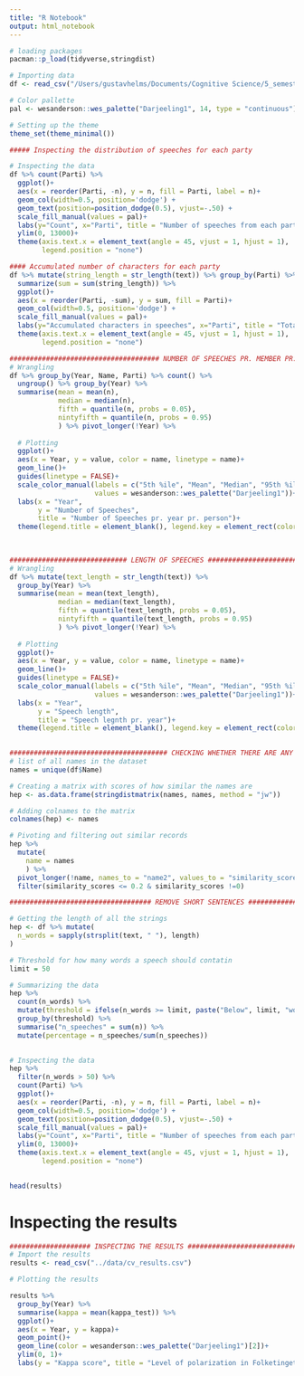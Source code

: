```yaml
---
title: "R Notebook"
output: html_notebook
---
```


```r
# loading packages
pacman::p_load(tidyverse,stringdist)
```

```r
# Importing data
df <- read_csv("/Users/gustavhelms/Documents/Cognitive Science/5_semester/Bachelor/political_polarization/Folketinget-Scraping/data/folketinget_2019_2021_raw.csv")

# Color pallette
pal <- wesanderson::wes_palette("Darjeeling1", 14, type = "continuous")

# Setting up the theme
theme_set(theme_minimal())
```

```r
##### Inspecting the distribution of speeches for each party

# Inspecting the data
df %>% count(Parti) %>%
  ggplot()+
  aes(x = reorder(Parti, -n), y = n, fill = Parti, label = n)+
  geom_col(width=0.5, position='dodge') +
  geom_text(position=position_dodge(0.5), vjust=-.50) + 
  scale_fill_manual(values = pal)+
  labs(y="Count", x="Parti", title = "Number of speeches from each party") +
  ylim(0, 13000)+
  theme(axis.text.x = element_text(angle = 45, vjust = 1, hjust = 1),
        legend.position = "none")
```
```r
#### Accumulated number of characters for each party
df %>% mutate(string_length = str_length(text)) %>% group_by(Parti) %>% 
  summarize(sum = sum(string_length)) %>%  
  ggplot()+
  aes(x = reorder(Parti, -sum), y = sum, fill = Parti)+
  geom_col(width=0.5, position='dodge') +
  scale_fill_manual(values = pal)+
  labs(y="Accumulated characters in speeches", x="Parti", title = "Total length of speeches for each party") +
  theme(axis.text.x = element_text(angle = 45, vjust = 1, hjust = 1),
        legend.position = "none")

```
```r
##################################### NUMBER OF SPEECHES PR. MEMBER PR. YEAR ##########################################
# Wrangling  
df %>% group_by(Year, Name, Parti) %>% count() %>% 
  ungroup() %>% group_by(Year) %>% 
  summarise(mean = mean(n),
            median = median(n),
            fifth = quantile(n, probs = 0.05),
            nintyfifth = quantile(n, probs = 0.95)
            ) %>% pivot_longer(!Year) %>% 
  
  # Plotting
  ggplot()+
  aes(x = Year, y = value, color = name, linetype = name)+
  geom_line()+
  guides(linetype = FALSE)+
  scale_color_manual(labels = c("5th %ile", "Mean", "Median", "95th %ile"),
                     values = wesanderson::wes_palette("Darjeeling1"))+
  labs(x = "Year", 
       y = "Number of Speeches", 
       title = "Number of Speeches pr. year pr. person")+
  theme(legend.title = element_blank(), legend.key = element_rect(color = alpha("black", 0.2)))
  
  


```
```r
############################# LENGTH OF SPEECHES #######################################
# Wrangling  
df %>% mutate(text_length = str_length(text)) %>% 
  group_by(Year) %>% 
  summarise(mean = mean(text_length),
            median = median(text_length),
            fifth = quantile(text_length, probs = 0.05),
            nintyfifth = quantile(text_length, probs = 0.95)
            ) %>% pivot_longer(!Year) %>% 
  
  # Plotting
  ggplot()+
  aes(x = Year, y = value, color = name, linetype = name)+
  geom_line()+
  guides(linetype = FALSE)+
  scale_color_manual(labels = c("5th %ile", "Mean", "Median", "95th %ile"),
                     values = wesanderson::wes_palette("Darjeeling1"))+
  labs(x = "Year", 
       y = "Speech length", 
       title = "Speech legnth pr. year")+
  theme(legend.title = element_blank(), legend.key = element_rect(color = alpha("black", 0.2)))
  
```



```r
####################################### CHECKING WHETHER THERE ARE ANY SIMILAR NAMES #############################
# list of all names in the dataset
names = unique(df$Name)

# Creating a matrix with scores of how similar the names are
hep <- as.data.frame(stringdistmatrix(names, names, method = "jw"))

# Adding colnames to the matrix
colnames(hep) <- names

# Pivoting and filtering out similar records
hep %>% 
  mutate(
    name = names
    ) %>% 
  pivot_longer(!name, names_to = "name2", values_to = "similarity_scores") %>% 
  filter(similarity_scores <= 0.2 & similarity_scores !=0)

```




```r
################################### REMOVE SHORT SENTENCES #######################################

# Getting the length of all the strings
hep <- df %>% mutate(
  n_words = sapply(strsplit(text, " "), length)
)

# Threshold for how many words a speech should contatin 
limit = 50

# Summarizing the data
hep %>% 
  count(n_words) %>% 
  mutate(threshold = ifelse(n_words >= limit, paste("Below", limit, "words"), paste("Above", limit, "words"))) %>% 
  group_by(threshold) %>% 
  summarise("n_speeches" = sum(n)) %>% 
  mutate(percentage = n_speeches/sum(n_speeches))
  

```

```r
# Inspecting the data
hep %>% 
  filter(n_words > 50) %>%
  count(Parti) %>%
  ggplot()+
  aes(x = reorder(Parti, -n), y = n, fill = Parti, label = n)+
  geom_col(width=0.5, position='dodge') +
  geom_text(position=position_dodge(0.5), vjust=-.50) + 
  scale_fill_manual(values = pal)+
  labs(y="Count", x="Parti", title = "Number of speeches from each party") +
  ylim(0, 13000)+
  theme(axis.text.x = element_text(angle = 45, vjust = 1, hjust = 1),
        legend.position = "none")
  
```

```r
head(results)
```

# Inspecting the results
```r
#################### INSPECTING THE RESULTS ###########################
# Import the results
results <- read_csv("../data/cv_results.csv")
```

```r
# Plotting the results

results %>% 
  group_by(Year) %>% 
  summarise(kappa = mean(kappa_test)) %>% 
  ggplot()+
  aes(x = Year, y = kappa)+
  geom_point()+
  geom_line(color = wesanderson::wes_palette("Darjeeling1")[2])+
  ylim(0, 1)+
  labs(y = "Kappa score", title = "Level of polarization in Folketinget")
```

